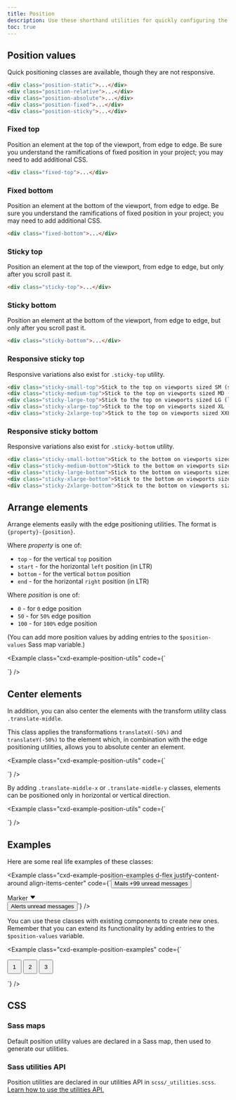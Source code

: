 ```yaml
---
title: Position
description: Use these shorthand utilities for quickly configuring the position of an element.
toc: true
---
```


## Position values

Quick positioning classes are available, though they are not responsive.

```html
<div class="position-static">...</div>
<div class="position-relative">...</div>
<div class="position-absolute">...</div>
<div class="position-fixed">...</div>
<div class="position-sticky">...</div>
```

### Fixed top

Position an element at the top of the viewport, from edge to edge. Be sure you understand the ramifications of fixed position in your project; you may need to add additional CSS.

```html
<div class="fixed-top">...</div>
```

### Fixed bottom

Position an element at the bottom of the viewport, from edge to edge. Be sure you understand the ramifications of fixed position in your project; you may need to add additional CSS.

```html
<div class="fixed-bottom">...</div>
```

### Sticky top

Position an element at the top of the viewport, from edge to edge, but only after you scroll past it.

```html
<div class="sticky-top">...</div>
```

### Sticky bottom

Position an element at the bottom of the viewport, from edge to edge, but only after you scroll past it.

```html
<div class="sticky-bottom">...</div>
```

### Responsive sticky top

Responsive variations also exist for `.sticky-top` utility.

```html
<div class="sticky-small-top">Stick to the top on viewports sized SM (small) or wider</div>
<div class="sticky-medium-top">Stick to the top on viewports sized MD (medium) or wider</div>
<div class="sticky-large-top">Stick to the top on viewports sized LG (large) or wider</div>
<div class="sticky-xlarge-top">Stick to the top on viewports sized XL (extra-large) or wider</div>
<div class="sticky-2xlarge-top">Stick to the top on viewports sized XXL (extra-extra-large) or wider</div>
```

### Responsive sticky bottom

Responsive variations also exist for `.sticky-bottom` utility.

```html
<div class="sticky-small-bottom">Stick to the bottom on viewports sized SM (small) or wider</div>
<div class="sticky-medium-bottom">Stick to the bottom on viewports sized MD (medium) or wider</div>
<div class="sticky-large-bottom">Stick to the bottom on viewports sized LG (large) or wider</div>
<div class="sticky-xlarge-bottom">Stick to the bottom on viewports sized XL (extra-large) or wider</div>
<div class="sticky-2xlarge-bottom">Stick to the bottom on viewports sized XXL (extra-extra-large) or wider</div>
```

## Arrange elements

Arrange elements easily with the edge positioning utilities. The format is `{property}-{position}`.

Where *property* is one of:

- `top` - for the vertical `top` position
- `start` - for the horizontal `left` position (in LTR)
- `bottom` - for the vertical `bottom` position
- `end` - for the horizontal `right` position (in LTR)

Where *position* is one of:

- `0` - for `0` edge position
- `50` - for `50%` edge position
- `100` - for `100%` edge position

(You can add more position values by adding entries to the `$position-values` Sass map variable.)

<Example class="cxd-example-position-utils" code={`<div class="position-relative">
    <div class="position-absolute top-0 start-0"></div>
    <div class="position-absolute top-0 end-0"></div>
    <div class="position-absolute top-xlarge0 start-50"></div>
    <div class="position-absolute bottom-50 end-50"></div>
    <div class="position-absolute bottom-0 start-0"></div>
    <div class="position-absolute bottom-0 end-0"></div>
  </div>`} />

## Center elements

In addition, you can also center the elements with the transform utility class `.translate-middle`.

This class applies the transformations `translateX(-50%)` and `translateY(-50%)` to the element which, in combination with the edge positioning utilities, allows you to absolute center an element.

<Example class="cxd-example-position-utils" code={`<div class="position-relative">
    <div class="position-absolute top-0 start-0 translate-middle"></div>
    <div class="position-absolute top-0 start-50 translate-middle"></div>
    <div class="position-absolute top-0 start-100 translate-middle"></div>
    <div class="position-absolute top-xlarge0 start-0 translate-middle"></div>
    <div class="position-absolute top-xlarge0 start-50 translate-middle"></div>
    <div class="position-absolute top-xlarge0 start-100 translate-middle"></div>
    <div class="position-absolute top-2xsmall00 start-0 translate-middle"></div>
    <div class="position-absolute top-2xsmall00 start-50 translate-middle"></div>
    <div class="position-absolute top-2xsmall00 start-100 translate-middle"></div>
  </div>`} />

By adding `.translate-middle-x` or `.translate-middle-y` classes, elements can be positioned only in horizontal or vertical direction.

<Example class="cxd-example-position-utils" code={`<div class="position-relative">
    <div class="position-absolute top-0 start-0"></div>
    <div class="position-absolute top-0 start-50 translate-middle-x"></div>
    <div class="position-absolute top-0 end-0"></div>
    <div class="position-absolute top-xlarge0 start-0 translate-middle-y"></div>
    <div class="position-absolute top-xlarge0 start-50 translate-middle"></div>
    <div class="position-absolute top-xlarge0 end-0 translate-middle-y"></div>
    <div class="position-absolute bottom-0 start-0"></div>
    <div class="position-absolute bottom-0 start-50 translate-middle-x"></div>
    <div class="position-absolute bottom-0 end-0"></div>
  </div>`} />

## Examples

Here are some real life examples of these classes:

<Example class="cxd-example-position-examples d-flex justify-content-around align-items-center" code={`<button type="button" class="button primary position-relative">
    Mails <span class="position-absolute top-0 start-100 translate-middle badge rounded-pill text-bg-secondary">+99 <span class="visually-hidden">unread messages</span></span>
  </button>

  <div class="position-relative py-xsmall px-large text-bg-secondary border border-secondary rounded-pill">
    Marker <svg width="1em" height="1em" viewBox="0 0 16 16" class="position-absolute top-2xsmall00 start-50 translate-middle mt-2xsmall" fill="var(--cx-secondary)" xmlns="http://www.w3.org/2000/svg" aria-hidden="true"><path d="M7.247 11.14L2.451 5.658C1.885 5.013 2.345 4 3.204 4h9.592a1 1 0 0 1 .753 1.659l-4.796 5.48a1 1 0 0 1-1.506 0z"/></svg>
  </div>

  <button type="button" class="button primary position-relative">
    Alerts <span class="position-absolute top-0 start-100 translate-middle badge border border-light rounded-circle bg-danger p-xsmall"><span class="visually-hidden">unread messages</span></span>
  </button>`} />

You can use these classes with existing components to create new ones. Remember that you can extend its functionality by adding entries to the `$position-values` variable.

<Example class="cxd-example-position-examples" code={`<div class="position-relative m-large">
    <div class="progress" role="progressbar" aria-label="Progress" aria-valuenow="50" aria-valuemin="0" aria-valuemax="100" style="height: 1px;">
      <div class="progress-bar" style="width: 50%"></div>
    </div>
    <button type="button" class="position-absolute top-0 start-0 translate-middle button small primary rounded-pill" style="width: 2rem; height:2rem;">1</button>
    <button type="button" class="position-absolute top-0 start-50 translate-middle button small primary rounded-pill" style="width: 2rem; height:2rem;">2</button>
    <button type="button" class="position-absolute top-0 start-100 translate-middle button small secondary rounded-pill" style="width: 2rem; height:2rem;">3</button>
  </div>`} />

## CSS

### Sass maps

Default position utility values are declared in a Sass map, then used to generate our utilities.

<ScssDocs name="position-map" file="scss/_variables.scss" />

### Sass utilities API

Position utilities are declared in our utilities API in `scss/_utilities.scss`. [Learn how to use the utilities API.]([[docsref:/utilities/api#using-the-api]])

<ScssDocs name="utils-position" file="scss/utilities/_positioning.scss" />
